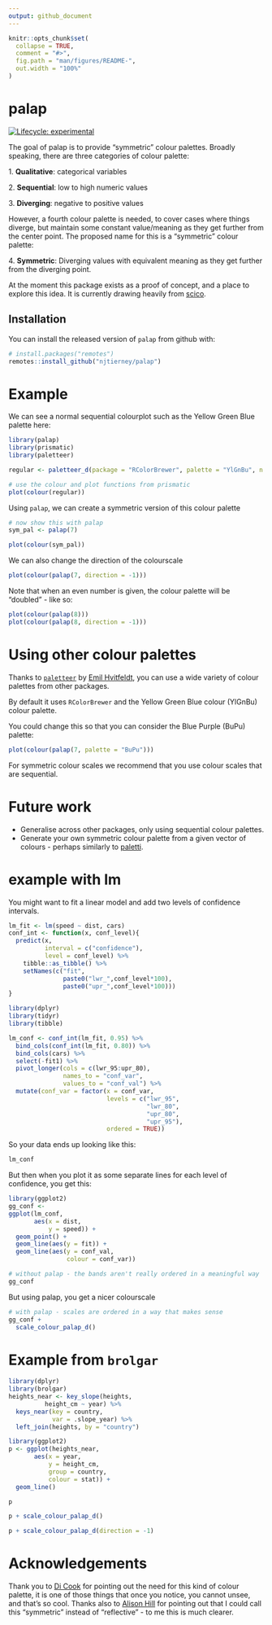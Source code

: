 ```yaml
---
output: github_document
---
```


<!-- README.md is generated from README.Rmd. Please edit that file -->

```r
knitr::opts_chunk$set(
  collapse = TRUE,
  comment = "#>",
  fig.path = "man/figures/README-",
  out.width = "100%"
)
```

# palap

<!-- badges: start -->
[![Lifecycle: experimental](https://img.shields.io/badge/lifecycle-experimental-orange.svg)](https://www.tidyverse.org/lifecycle/#experimental)
<!-- badges: end -->

The goal of palap is to provide "symmetric" colour palettes. Broadly speaking, there are three categories of colour palette:

1\. **Qualitative**: categorical variables

2\. **Sequential**: low to high numeric values

3\. **Diverging**: negative to positive values

However, a fourth colour palette is needed, to cover cases where things diverge, but maintain some constant value/meaning as they get further from the center point. The proposed name for this is a "symmetric" colour palette:

4\. **Symmetric**: Diverging values with equivalent meaning as they get further from the diverging point.

At the moment this package exists as a proof of concept, and a place to explore this idea. It is currently drawing heavily from [scico](https://github.com/thomasp85/scico).

## Installation

You can install the released version of `palap` from github with:

``` r
# install.packages("remotes")
remotes::install_github("njtierney/palap")
```

# Example

We can see a normal sequential colourplot such as the Yellow Green Blue palette here:

```r
library(palap)
library(prismatic)
library(paletteer)

regular <- paletteer_d(package = "RColorBrewer", palette = "YlGnBu", n = 7)

# use the colour and plot functions from prismatic
plot(colour(regular))
```

Using `palap`, we can create a symmetric version of this colour palette

```r
# now show this with palap
sym_pal <- palap(7)

plot(colour(sym_pal))
```

We can also change the direction of the colourscale

```r
plot(colour(palap(7, direction = -1)))
```

Note that when an even number is given, the colour palette will be "doubled" - like so:

```r
plot(colour(palap(8)))
plot(colour(palap(8, direction = -1)))
```


# Using other colour palettes

Thanks to [`paletteer`](https://github.com/EmilHvitfeldt/paletteer) by [Emil Hvitfeldt](https://github.com/EmilHvitfeldt), you can use a wide variety of colour palettes from other packages.

By default it uses `RColorBrewer` and the Yellow Green Blue colour (YlGnBu) colour palette.

You could change this so that you can consider the Blue Purple (BuPu) palette:

```r
plot(colour(palap(7, palette = "BuPu")))
```


For symmetric colour scales we recommend that you use colour scales that are sequential.

# Future work

- Generalise across other packages, only using sequential colour palettes.
- Generate your own symmetric colour palette from a given vector of colours - perhaps similarly to [paletti](https://github.com/EdwinTh/paletti).

# example with lm

You might want to fit a linear model and add two levels of confidence intervals.

```r
lm_fit <- lm(speed ~ dist, cars)
conf_int <- function(x, conf_level){
  predict(x,
          interval = c("confidence"),
          level = conf_level) %>% 
    tibble::as_tibble() %>% 
    setNames(c("fit",
               paste0("lwr_",conf_level*100),
               paste0("upr_",conf_level*100)))
}

library(dplyr)
library(tidyr)
library(tibble)

lm_conf <- conf_int(lm_fit, 0.95) %>%
  bind_cols(conf_int(lm_fit, 0.80)) %>%
  bind_cols(cars) %>%
  select(-fit1) %>% 
  pivot_longer(cols = c(lwr_95:upr_80), 
               names_to = "conf_var",
               values_to = "conf_val") %>%
  mutate(conf_var = factor(x = conf_var,
                           levels = c("lwr_95",
                                      "lwr_80",
                                      "upr_80",
                                      "upr_95"),
                           ordered = TRUE))
```

So your data ends up looking like this:

```r
lm_conf
```

But then when you plot it as some separate lines for each level of confidence, you get this:

```r
library(ggplot2)
gg_conf <- 
ggplot(lm_conf,
       aes(x = dist,
           y = speed)) + 
  geom_point() + 
  geom_line(aes(y = fit)) + 
  geom_line(aes(y = conf_val,
                colour = conf_var))

# without palap - the bands aren't really ordered in a meaningful way
gg_conf
```

But using palap, you get a nicer colourscale

```r
# with palap - scales are ordered in a way that makes sense
gg_conf +
  scale_colour_palap_d()
```


# Example from `brolgar`

```r
library(dplyr)
library(brolgar)
heights_near <- key_slope(heights,
          height_cm ~ year) %>%
  keys_near(key = country,
            var = .slope_year) %>%
  left_join(heights, by = "country")

library(ggplot2)
p <- ggplot(heights_near,
       aes(x = year,
           y = height_cm,
           group = country,
           colour = stat)) +
  geom_line()

p

p + scale_colour_palap_d()

p + scale_colour_palap_d(direction = -1)

```

# Acknowledgements

Thank you to [Di Cook](http://dicook.org/) for pointing out the need for this kind of colour palette, it is one of those things that once you notice, you cannot unsee, and that's so cool. Thanks also to [Alison Hill](https://alison.rbind.io/) for pointing out that I could call this "symmetric" instead of "reflective" - to me this is much clearer.
